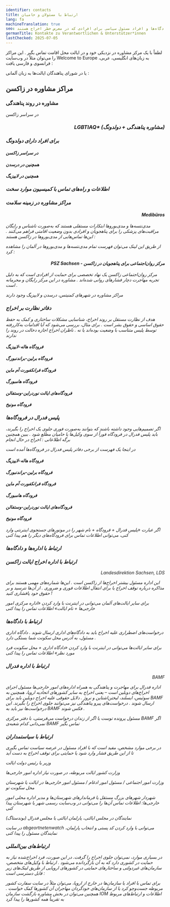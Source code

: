 ```yaml
---
identifier: contacts
title: ارتباط با مسئولان و حامیان
lang: fa
machineTranslation: true
seo: ارتباط‌های مهم برای حامیان در زاکسن – مراکز مشاوره، اداره‌ها، دادگاه‌ها و افراد مسئول سیاسی برای افرادی که در معرض خطر اخراج هستند.
germanTitle: Kontakte zu Verantwortlichen & Unterstützer*innen
lastChecked: 2025-07-05
---
```


لطفاً با یک مرکز مشاوره در نزدیکی خود و در ایالت محل اقامت تماس بگیر
.
این مراکز را می‌توان مثلاً در وب‌سایت Welcome to Europe به زبان‌های انگلیسی، عربی، فرانسوی و فارسی یافت
:
<ExternalShortLink identifier="w2eu_contacts" />

یا در شورای پناهندگان ایالت‌ها به زبان آلمانی
:
<ExternalShortLink identifier="fluechtlingsraete" />

## مراکز مشاوره در زاکسن

### مشاوره در روند پناهندگی

در سراسر زاکسن
<ExternalShortLink identifier="sfr_avbpdf" />

<Address identifier="sfr_avb" />
<Address identifier="rlc_dresden" />
<Address identifier="rlc_leipzig" />

### <p align="right">LGBTIAQ* (مشاوره پناهندگی + دولدونگ)</p>

<Address identifier="gerede_dresden" />
<Address identifier="rosalinde" />
<Address identifier="lsvd_chemnitz" />

### برای افراد دارای دولدونگ

#### در سراسر زاکسن

<Address identifier="sfr_perspectives" />

#### همچنین در درسدن

<Address identifier="sfr_perspektive_bleiberecht" />
<Address identifier="rlc_dresden" />

#### همچنین در لایپزیگ

<Address identifier="rlc_leipzig" />
<Address identifier="space_leipzig" />

### اطلاعات و راه‌های تماس با کمیسیون موارد سخت

<ExternalShortLink identifier="saxhfk_hardship" />
<Address identifier="hfksachsen" />

### مراکز مشاوره در زمینه سلامت

#### <p align="right">Medibüros</p>
مدی‌نتسه‌ها و مدی‌بوروها ابتکارات مستقلی هستند که به‌صورت ناشناس و رایگان مراقبت‌های پزشکی را برای پناهجویان و افرادی بدون وضعیت اقامتی فراهم می‌کنند
.
این‌ها تماس‌هایی از مدی‌بوروها در زاکسن هستند
:
<Address identifier="medibuero_chemnitz" />
<Address identifier="medinetz_dresden" />
<Address identifier="medinetz_leipzig" />
<Address identifier="medinetz_plauen" />

از طریق این لینک می‌توان فهرست تمام مدی‌نتسه‌ها و مدی‌بوروها در آلمان را مشاهده کرد
:
<ExternalShortLink identifier="medibueros" />

#### <p align="right">PSZ Sachsen - مرکز روان‌اجتماعی برای پناهجویان در زاکسن</p>

مرکز روان‌اجتماعی زاکسن یک نهاد تخصصی برای حمایت از افرادی است که به دلیل تجربه مهاجرت دچار فشارهای روانی شده‌اند
.
مشاوره در این مرکز رایگان و محرمانه است
.
<ExternalShortLink identifier="psz" />

مراکز مشاوره در شهرهای کمنیتس، درسدن و لایپزیگ وجود دارند
<Address identifier="psz_chemnitz" />
<Address identifier="psz_dresden" />
<Address identifier="psz_leipzig" />

### دفاتر نظارت بر اخراج

هدف از نظارت مستقل بر روند اخراج، شناسایی مشکلات ساختاری و کمک به حفظ حقوق اساسی و حقوق بشر است
.
برای مثال، بررسی می‌شود که آیا اقدامات به‌کاررفته توسط پلیس متناسب با وضعیت بوده‌اند یا نه
.
ناظران اخراج اجازه دخالت در روند را ندارند

#### فرودگاه هاله-لایپزیگ
<Address identifier="airport_halle_leipzig" />

#### فرودگاه برلین-براندنبورگ
<Address identifier="airport_berlin-brandenburg" />

#### فرودگاه فرانکفورت آم ماین
<Address identifier="airport_frankfurt" />

#### فرودگاه هامبورگ
<Address identifier="airport_hh" />

#### فرودگاه‌های ایالت نوردراین-وستفالن
<Address identifier="airport_nrw" />

#### فرودگاه مونیخ
<Address identifier="airport_munich" />

### پلیس فدرال در فرودگاه‌ها

اگر تصمیم‌هایی وجود داشته باشند که بتوانند به‌صورت فوری جلوی یک اخراج را بگیرند، باید پلیس فدرال در فرودگاه فوراً از سوی وکیل‌ها یا حامیان مطلع شود
.
ببین همچنین برگه اطلاعاتی
:
<InternalShortLink identifier="ongoing-deportation">اخراج در حال انجام</InternalShortLink>

در اینجا یک فهرست از برخی دفاتر پلیس فدرال در فرودگاه‌ها آمده است

#### فرودگاه هاله-لایپزیگ
<Address identifier="bupo_leipzig" />

#### فرودگاه برلین-براندنبورگ
<Address identifier="bupo_ber" />

#### فرودگاه فرانکفورت آم ماین
<Address identifier="bupo_frankfurt" />

#### فرودگاه هامبورگ
<Address identifier="bupo_hh" />

#### فرودگاه‌های ایالت نوردراین-وستفالن
<Address identifier="bupo_duesseldorf" />
<Address identifier="bupo_koeln" />

#### فرودگاه مونیخ
<Address identifier="bupo_mun" />

اگر عبارت «پلیس فدرال + فرودگاه + نام شهر را در موتورهای جستجوی اینترنتی وارد کنی، می‌توانی اطلاعات تماس برای فرودگاه‌های دیگر را هم پیدا کنی

### ارتباط با اداره‌ها و دادگاه‌ها

<Block identifier="fax" />

### ارتباط با اداره اخراج ایالت زاکسن 
<p align="right">Landesdirektion Sachsen, LDS</p>

این اداره مسئول بیشتر اخراج‌ها از زاکسن است
.
این‌ها شماره‌های مهمی هستند برای مذاکره درباره توقف اخراج یا برای انتقال اطلاعات فوری و ضروری
.
از آن‌ها نترسید و بر حقوق خود پافشاری کنید
!

<Address identifier="lds" />

برای سایر ایالت‌های آلمان می‌توانی در اینترنت با وارد کردن «اداره مرکزی امور خارجی‌ها + نام ایالت» اطلاعات تماس را پیدا کنی

### ارتباط با دادگاه‌ها
درخواست‌های اضطراری علیه اخراج باید به دادگاه‌های اداری ارسال شوند
.
دادگاه اداری مسئول، به آدرس محل سکونت شما بستگی دارد
.
<Address identifier="vg_chemnitz" />
<Address identifier="vg_dresden" />
<Address identifier="vg_leipzig" />

برای سایر ایالت‌ها می‌توانی در اینترنت با وارد کردن «دادگاه اداری + محل سکونت فرد مورد نظر» اطلاعات تماس را پیدا کنی

### ارتباط با اداره فدرال
<p align="right">BAMF</p>

اداره فدرال برای مهاجرت و پناهندگی به همراه اداره‌های امور خارجی‌ها مسئول اجرای اخراج‌های دوبلین است – یعنی اخراج به سایر کشورهای اتحادیه اروپا، همچنین به سوئیس، ایسلند، لیختن‌اشتاین و نروژ
.
دلایل حقوقی علیه اخراج دوبلین باید برای
BAMF
ارسال شوند
.
درخواست‌های پیرو پناهندگی نیز می‌توانند جلوی اخراج را بگیرند. این درخواست‌ها نیز باید به
BAMF
فکس شوند
.

<Address identifier="bamf-dd" />
<Address identifier="bamf-le" />
<Address identifier="bamf-ch" />

مسئول پرونده توست یا اگر از زندان درخواست می‌فرستی، با دفتر مرکزی
BAMF
اگر نمی‌دانی کدام شعبه‌ی
BAMF
تماس بگیر

<Address identifier="bamf-allg" />

### ارتباط با سیاستمداران

در برخی موارد مشخص، مفید است که با افراد مسئول در عرصه سیاست تماس بگیری تا از این طریق فشار وارد شود یا حمایتی برای توقف اخراج به دست آید

وزیر یا رئیس دولت ایالت

وزارت کشور ایالت مربوطه، در صورت نیاز اداره امور خارجی‌ها

وزارت امور اجتماعی / مسئول امور ادغام / مسئول امور خارجی‌ها در ایالت یا شهرستان محل سکونت تو

شهردار شهرهای بزرگ مستقل یا فرماندارهای شهرستان‌ها و مدیر اداره محلی امور خارجی‌ها: اطلاعات تماس آن‌ها را می‌توانی در وب‌سایت رسمی شهر یا شهرستان پیدا کنی

نمایندگان در مجلس ایالتی، پارلمان ایالتی یا مجلس فدرال (بوندستاگ)

در سایت
abgeortnetenwatch
می‌توانی با وارد کردن کد پستی و انتخاب پارلمان، نمایندگان مسئول را پیدا کنی
<ExternalShortLink identifier="abgeordnetenwatch" />

### ارتباط‌های بین‌المللی

در بسیاری موارد، نمی‌توان جلوی اخراج را گرفت. در این صورت، فرد اخراج‌شده نیاز به حمایت در کشوری دارد که به آن بازگردانده می‌شود
.
ارتباط با وکیل‌های متخصص، سازمان‌های غیردولتی و ساختارهای حمایتی در کشورهای اروپایی از طریق لینک‌های زیر قابل دسترسی است
:
<ExternalShortLink identifier="w2eu_contacts" />

<ExternalShortLink identifier="elena" />

برای تماس با افراد یا سازمان‌ها در خارج از اروپا، می‌توان مثلاً در سایت سفارت کشور مربوطه جست‌وجو کرد یا از سازمان‌های خودگردان مهاجران آن کشورها کمک خواست
.
همچنین می‌توان در بخش مشاوره بازگشت سازمان
IOM
اطلاعات و ارتباط‌های مربوط به تقریباً همه کشورها را پیدا کرد
<Block identifier="return" />


